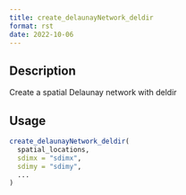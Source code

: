 ```yaml
--- 
title: create_delaunayNetwork_deldir 
format: rst 
date: 2022-10-06 
--- 
```


## Description

Create a spatial Delaunay network with deldir


## Usage

```r
create_delaunayNetwork_deldir(
  spatial_locations,
  sdimx = "sdimx",
  sdimy = "sdimy",
  ...
)
```


